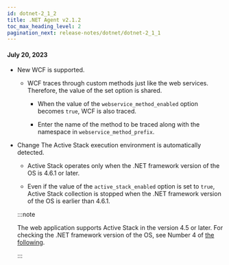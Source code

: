```yaml
---
id: dotnet-2_1_2
title: .NET Agent v2.1.2
toc_max_heading_level: 2
pagination_next: release-notes/dotnet/dotnet-2_1_1
---
```


#### July 20, 2023

-   <Status>New</Status> WCF is supported.

    -   WCF traces through custom methods just like the web services. Therefore, the value of the set option is shared.

        -   When the value of the `webservice_method_enabled` option becomes `true`, WCF is also traced.

        -   Enter the name of the method to be traced along with the namespace in `webservice_method_prefix`.

-   <Status>Change</Status> The Active Stack execution environment is automatically detected.

    -   Active Stack operates only when the .NET framework version of the OS is 4.6.1 or later.

    -   Even if the value of the `active_stack_enabled` option is set to `true`, Active Stack collection is stopped when the .NET framework version of the OS is earlier than 4.6.1.

    :::note

    The web application supports Active Stack in the version 4.5 or later. For checking the .NET framework version of the OS, see Number 4 of [the following](https://docs.whatap.io/dotnet/supported-spec#use-tools).

    :::
